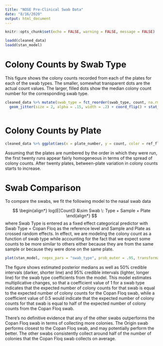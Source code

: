 ```yaml
---
title: "NOSE Pre-Clinical Swab Data"
date: "8/16/2020"
output: html_document
---
```


```r
knitr::opts_chunk$set(echo = FALSE, warning = FALSE, message = FALSE)

loadd(cleaned_data)
loadd(stan_model)
```

# Colony Counts by Swab Type
This figure shows the colony counts recorded from each of the plates for each of the swab types. The smaller, somewhat transparent dots are the actual count values. The larger, filled dots show the median colony count number for the corresponding swab type.
```r

cleaned_data %>% mutate(swab_type = fct_reorder(swab_type, count, na.rm = T))  %>% ggplot(aes(x = swab_type, y = count, color = swab_type)) + 
  geom_jitter(size = 2, alpha = .15, width = .2) + coord_flip() + stat_summary(fun = median, geom = "point", size = 3.5) + theme_light() + scale_color_d3()



```


# Colony Counts by Plate



```r

cleaned_data %>% ggplot(aes(x = plate_number, y = count, color = ref_flag)) + geom_jitter(size = 2, alpha = .5, width = .2)  + theme_light() + facet_wrap( ~ plate_group, scales = "free_x") + scale_color_d3(labels = c("Other", "Copan Floq"))


```


Assuming that the plates are numbered by the order in which they were run, the first twenty runs appear fairly homogeneous in terms of the spread of colony counts. After twenty plates, between-plate variation in colony counts starts to increase.

# Swab Comparison

To compare the swabs, we fit the following model to the nasal swab data

$$
\begin{align*}
log(E[Count]) &\sim Swab \: Type + Sample + Plate
\end{align*}
$$
where Swab Type is entered as a fixed effect categorical predictor with Swab Type = Copan Floq as the reference level and Sample and Plate as crossed random effects. In effect, we are modeling the colony count as a function of swab type while accounting for the fact that we expect some counts to be more similar to others either because they are from the same sample or because they were done on the same plate. 


```r

plot(stan_model, regex_pars = "swab_type", prob_outer = .95, transformations = "exp") + geom_vline(xintercept = 1) + scale_y_discrete(labels = levels(cleaned_data$swab_type)[-1])

```

The figure shows estimated posterior medians as well as 50% credible intervals (darker, shorter line) and 95% credible intervals (lighter, longer line) for the swab type coefficients from the model. This model estimates multiplicative changes, so that a coefficient value of 1 for a swab type indicates that the expected number of colony counts for that swab is equal to the expected number of colony counts for the Copan Floq swab, while a coefficient value of 0.5 would indicate that the expected number of colony counts for that swab is equal to half of the expected number of colony counts from the Copan Floq swab.

There's no definitive evidence that any of the other swabs outperforms the Copan Floq swab in terms of collecting more colonies. The Origin swab performs closest to the Copan Floq swab, and may potentially perform the better. The other swabs consistently collect around half of the number of colonies that the Copan Floq swab collects on average.